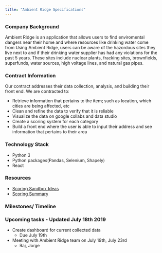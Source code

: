 ```yaml
---
title: "Ambient Ridge Specifications"
---
```


### Company Background

Ambient Ridge is an application that allows users to find enviromental dangers near their home and where resources like drinking water come from Using Ambient Ridge, users can be aware of the hazordous sites they live next to and if their drinking water supplier has had any violations for the past 5 years. These sites include nuclear plants, fracking sites, brownfields, superfunds, water sources, high voltage lines, and natural gas pipes.

### Contract Information

Our contract addresses their data collection, analysis, and building their front end. We are contracted to:

- Retrieve information that pertains to the item; such as location, which cities are being affected, etc
- Clean and refine the data to verify that it is reliable
- Visualize the data on google collabs and data studio
- Create a scoring system for each category
- Build a front end where the user is able to input their address and see information that pertains to their area

### Technology Stack

- Python 3
- Python packages(Pandas, Selenium, Shapely)
- React

### Resources

- [Scoring Sandbox Ideas](https://docs.google.com/document/d/1Ljzjx81P9L51YN4EKkUGEmc1aZxbp-E8a7Ulr8FkpGA/edit?ts=5d2f748a)
- [Scoring Summary](https://docs.google.com/spreadsheets/d/1wdb3-66eO7qXCEVzCaLS5kpEXOLrvNX9OAVKyG_P8pE/edit?ts=5d2ca84c#gid=0)

### Milestones/ Timeline

### Upcoming tasks - Updated July 18th 2019

- Create dashboard for current collected data
  - Due July 19th
- Meeting with Ambient Ridge team on July 19th, July 23rd
  - Raj, Jorge

